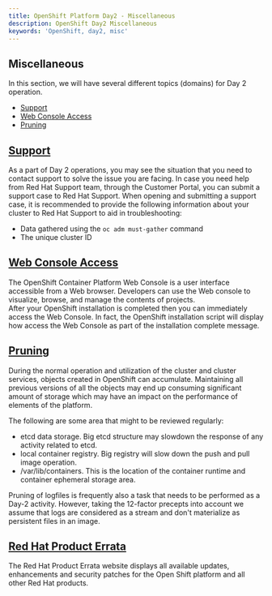 ```yaml
---
title: OpenShift Platform Day2 - Miscellaneous
description: OpenShift Day2 Miscellaneous
keywords: 'OpenShift, day2, misc'
---
```



## Miscellaneous
In this section, we will have several different topics (domains) for Day 2 operation.  
- [Support](#support)
- [Web Console Access](#web-console-access)
- [Pruning](#pruning)



## [Support](./Support/)
As a part of Day 2 operations, you may see the situation that you need to contact support to solve the issue you are facing.
In case you need help from Red Hat Support team, through the Customer Portal, you can submit a support case to Red Hat Support.
When opening and submitting a support case, it is recommended to provide the following information about your cluster to Red Hat Support to aid in troubleshooting:
- Data gathered using the `oc adm must-gather` command
- The unique cluster ID  




## [Web Console Access](./WebConsole/)
The OpenShift Container Platform Web Console is a user interface accessible from a Web browser. Developers can use the Web console to visualize, browse, and manage the contents of projects.  
After your OpenShift installation is completed then you can immediately access the Web Console. In fact, the OpenShift installation script will display how access the Web Console as part of the installation complete message.  




## [Pruning](./Prune/)
During the normal operation and utilization of the cluster and cluster services, objects created in OpenShift can accumulate. Maintaining all previous versions of all the objects may end up consuming significant amount of storage which may have an impact on the performance of elements of the platform.  

The following are some area that might to be reviewed regularly:
- etcd data storage. Big etcd structure may slowdown the response of any activity related to etcd.
- local container registry. Big registry will slow down the push and pull image operation.
- /var/lib/containers. This is the location of the container runtime and container ephemeral storage area.  

Pruning of logfiles is frequently also a task that needs to be performed as a Day-2 activity. However, taking the 12-factor precepts into account we assume that logs are considered as a stream and don't materialize as persistent files in an image.




## [Red Hat Product Errata](https://access.redhat.com/errata/#/?q=&p=1&sort=portal_publication_date%20desc&rows=10&portal_advisory_type=&portal_product=Red%20Hat%20OpenShift%20Container%20Platform&portal_product_variant=Red%20Hat%20OpenShift%20Container%20Platform&portal_product_version=4.3)
The Red Hat Product Errata website displays all available updates, enhancements and security patches for the Open Shift platform and all other Red Hat products. 
